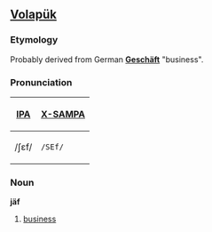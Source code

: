 == [[Volapük]] ==
===Etymology===
Probably derived from German '''[[Geschäft]]''' "business".

===Pronunciation===
{| border=1 cellpadding=5
! [[w:IPA|IPA]] !! [[w:X-SAMPA|X-SAMPA]]
|-
| /ʃɛf/ || <tt>/SEf/</tt>
|}

=== Noun === 
'''jäf'''
# [[business]]